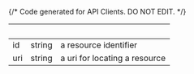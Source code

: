 {/* Code generated for API Clients. DO NOT EDIT. */}

| &nbsp; | &nbsp; | &nbsp;                        |
| ------ | ------ | ----------------------------- |
| id     | string | a resource identifier         |
| uri    | string | a uri for locating a resource |
